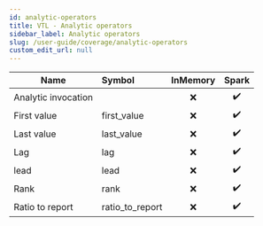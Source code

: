 ```yaml
---
id: analytic-operators
title: VTL - Analytic operators
sidebar_label: Analytic operators
slug: /user-guide/coverage/analytic-operators
custom_edit_url: null
---
```


| Name                | Symbol          | InMemory |       Spark        |
| ------------------- | :-------------- | :------: | :----------------: |
| Analytic invocation |                 |   :x:    | :heavy_check_mark: |
| First value         | first_value     |   :x:    | :heavy_check_mark: |
| Last value          | last_value      |   :x:    | :heavy_check_mark: |
| Lag                 | lag             |   :x:    | :heavy_check_mark: |
| lead                | lead            |   :x:    | :heavy_check_mark: |
| Rank                | rank            |   :x:    | :heavy_check_mark: |
| Ratio to report     | ratio_to_report |   :x:    | :heavy_check_mark: |
